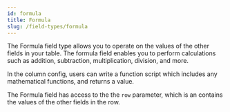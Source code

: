 ```yaml
---
id: formula
title: Formula
slug: /field-types/formula
---
```


The Formula field type allows you to operate on the values of the other fields in your table. The formula field enables you to perform calculations such as addition, subtraction, multiplication, division, and more.

In the column config, users can write a function script which includes any mathematical functions, and returns a value. 

The Formula field has access to the the `row` parameter, which is an contains the values of the other fields in the row.